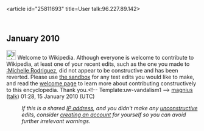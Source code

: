<article id="25811693" title=User talk:96.227.89.142>
	<talkpage id="25811693" title="User talk:96.227.89.142">


== January 2010 ==
[[Image:Information.svg|25px]] Welcome to Wikipedia. Although everyone is welcome to contribute to Wikipedia, at least one of your recent edits, such as the one you made to [[:Michelle Rodriguez]], did not appear to be constructive and has been reverted. Please use [[Wikipedia:Sandbox|the sandbox]] for any test edits you would like to make, and read the [[Wikipedia:Welcoming committee/Welcome to Wikipedia|welcome page]] to learn more about contributing constructively to this encyclopedia. Thank you.&lt;!-- Template:uw-vandalism1 --&gt; [[User:Magnius|magnius]] ([[User talk:Magnius|talk]]) 01:28, 15 January 2010 (UTC)
:''If this is a shared [[IP address]], and you didn't make any [[Wikipedia:vandalism|unconstructive]] edits, consider [[Wikipedia:Why create an account?|creating an account]] for yourself so you can avoid further irrelevant warnings.''
	</talkpage>
</article>